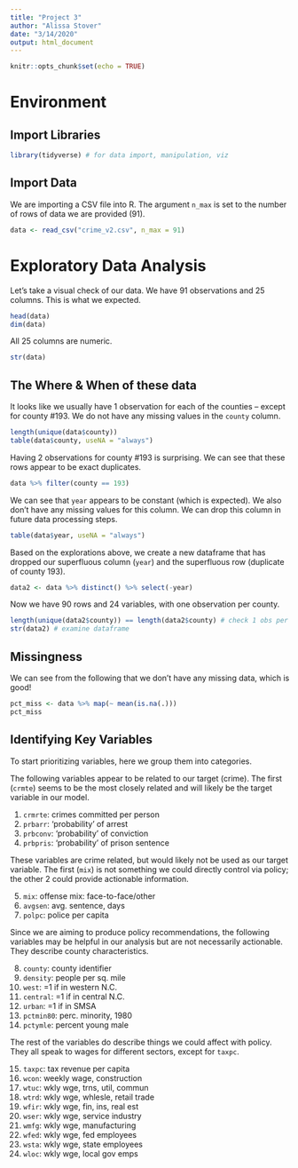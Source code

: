 ```yaml
---
title: "Project 3"
author: "Alissa Stover"
date: "3/14/2020"
output: html_document
---
```


```r
knitr::opts_chunk$set(echo = TRUE)
```

# Environment

## Import Libraries 

```r
library(tidyverse) # for data import, manipulation, viz
```

## Import Data

We are importing a CSV file into R. The argument `n_max` is set to the number of rows of data we are provided (91). 

```r
data <- read_csv("crime_v2.csv", n_max = 91)
```

# Exploratory Data Analysis

Let's take a visual check of our data. We have 91 observations and 25 columns. This is what we expected. 

```r
head(data)
dim(data)
```

All 25 columns are numeric. 

```r
str(data)
```

## The Where & When of these data 

It looks like we usually have 1 observation for each of the counties -- except for county #193. We do not have any missing values in the `county` column. 

```r
length(unique(data$county))
table(data$county, useNA = "always")
```

Having 2 observations for county #193 is surprising. We can see that these rows appear to be exact duplicates. 

```r
data %>% filter(county == 193)
```

We can see that `year` appears to be constant (which is expected). We also don't have any missing values for this column. We can drop this column in future data processing steps. 

```r
table(data$year, useNA = "always")
```

Based on the explorations above, we create a new dataframe that has dropped our superfluous column (`year`) and the superfluous row (duplicate of county 193). 

```r
data2 <- data %>% distinct() %>% select(-year)
```

Now we have 90 rows and 24 variables, with one observation per county.

```r
length(unique(data2$county)) == length(data2$county) # check 1 obs per county
str(data2) # examine dataframe 
```

## Missingness

We can see from the following that we don't have any missing data, which is good! 

```r
pct_miss <- data %>% map(~ mean(is.na(.)))
pct_miss
```

## Identifying Key Variables 

To start prioritizing variables, here we group them into categories. 

The following variables appear to be related to our target (crime). The first (`crmte`) seems to be the most closely related and will likely be the target variable in our model. 

1) `crmrte`: crimes committed per person
2) `prbarr`: 'probability' of arrest
3) `prbconv`: 'probability' of conviction
4) `prbpris`: 'probability' of prison sentence

These variables are crime related, but would likely not be used as our target variable. The first (`mix`) is not something we could directly control via policy; the other 2 could provide actionable information. 

5) `mix`:	offense mix: face-to-face/other
6) `avgsen`:	avg. sentence, days
7) `polpc`:	police per capita

Since we are aiming to produce policy recommendations, the following variables may be helpful in our analysis but are not necessarily actionable. They describe county characteristics.

8) `county`:	county identifier
9) `density`:	people per sq. mile
10) `west`:	=1 if in western N.C.
11) `central`:	=1 if in central N.C.
12) `urban`:	=1 if in SMSA
13) `pctmin80`:	perc. minority, 1980
14) `pctymle`:	percent young male

The rest of the variables do describe things we could affect with policy. They all speak to wages for different sectors, except for `taxpc`.

15) `taxpc`:	tax revenue per capita
16) `wcon`:	weekly wage, construction
17) `wtuc`:	wkly wge, trns, util, commun
18) `wtrd`:	wkly wge, whlesle, retail trade
19) `wfir`:	wkly wge, fin, ins, real est
20) `wser`:	wkly wge, service industry
21) `wmfg`:	wkly wge, manufacturing
22) `wfed`:	wkly wge, fed employees
23) `wsta`:	wkly wge, state employees
24) `wloc`:	wkly wge, local gov emps


